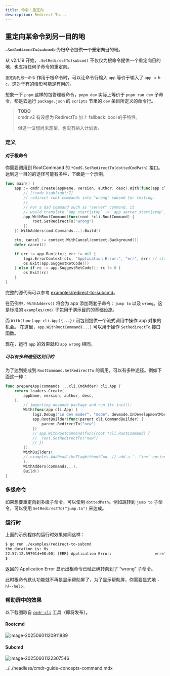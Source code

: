 ```yaml
---
title: 命令：重定向
description: Redirect To...
---
```


## 重定向某命令到另一目的地

~~`.SetRedirectTo(subcmd)` 为根命令提供一个重定向目的地~~。

从 v2.1.19 开始，`.SetRedirectTo(subcmd)` 不仅仅为根命令提供一个重定向目的地，也支持任何子命令的重定向。

`重定向到另一命令` 作用于根命令时，可以让命令行输入 `app` 等价于输入了 `app a b c`，这对于有的情形可能是有用的。

想象一下 `pnpm` 这样的包管理器命令，`pnpm dev` 实际上等价于 `pnpm run dev` 子命令，都是去运行 `package.json` 的 `scripts` 节里的 `dev` 条目所定义的命令行。

> **TODO**  
> cmdr.v2 有设想为 RedirectTo 加上 fallback: bool 的子特性。
>
> 但这一设想尚未定型，也没有纳入计划表。

### 定义

#### 对于根命令

你需要调用到 RootCommand 的 `*CmdS.SetRedirectTo(dottedCmdPath)` 接口。达到这一目的的途径可能有多种，下面是一个示例，

```go title="redirect-to-subcmd/main.go"
func main() {
	app := cmdr.Create(appName, version, author, desc).With(func(app cli.App) {
		// [!code highlight:7]
		// redirect root commands into "wrong" subcmd for testing.
		//
		// For a dad command such as "server" command, it
		// would translate `app start|stop` -> `app server start|stop`.
		app.WithRootCommand(func(root *cli.RootCommand) {
			root.SetRedirectTo("wrong")
		})
	}).WithAdders(cmd.Commands...).Build()

	ctx, cancel := context.WithCancel(context.Background())
	defer cancel()

	if err := app.Run(ctx); err != nil {
		logz.ErrorContext(ctx, "Application Error:", "err", err) // stacktrace if in debug mode/build
		os.Exit(app.SuggestRetCode())
	} else if rc := app.SuggestRetCode(); rc != 0 {
		os.Exit(rc)
	}
}
```

完整的源代码可以参考 [examples/redirect-to-subcmd](https://github.com/hedzr/cmdr/blob/master/examples/redirect-to-subcmd/)。

在范例中，`WithAdders()` 将会为 app 添加两套子命令：`jump to` 以及 `wrong`。这是标准的 `examples/cmd/` 子包用于演示目的的基础设施。

而 `With(func(app cli.App){...})` 闭包则提供一个流式调用中操作 app 对象的机会。
在这里，`app.WithRootCommand(...)` 可以用于操作 `SetRedirectTo` 接口函数。

现在，运行 `app` 的效果就和 `app wrong` 相同。

##### 可以有多种途径达到目的

为了达到完成到 `RootCommand.SetRedirectTo` 的调用，可以有多种途径。例如下面这一种：

```go
func prepareApp(commands ...cli.CmdAdder) cli.App {
	return loaders.Create(
		appName, version, author, desc,
	).
		// importing devmode package and run its init():
		With(func(app cli.App) {
			logz.Debug("in dev mode?", "mode", devmode.InDevelopmentMode())
			app.RootBuilder(func(parent cli.CommandBuilder) {
				parent.RedirectTo("new")
			})
			// app.WithRootCommand(func(root *cli.RootCommand) {
			// 	root.SetRedirectTo("new")
			// })
		}).
		WithBuilders(
		// examples.AddHeadLikeFlagWithoutCmd, // add a `--line` option, feel free to remove it.
		).
		WithAdders(commands...).
		Build()
}
```

### 多级命令

如果想要重定向到多级子命令，可以使用 `dottedPath`。例如跳转到 `jump to` 子命令，可以使用 `SetRedirectTo("jump.to")` 来达成。

### 运行时

上面的示例程序的运行时效果如同这样：

```bash
$ go run ./examples/redirect-to-subcmd
the duration is: 0s
22:57:12.597014+08:00| [ERR] Application Error:                   err="[io: read/write on closed pipe | something's wrong | permission denied]" ./examples/redirect-to-subcmd/main.go:38 main.main
$
```

返回的 Application Error 显示出根命令已经正确转向到了 “wrong” 子命令。

此时根命令默认功能就不再是显示帮助屏了，为了显示帮助屏，你需要显式地 `-h`/`--help`。

### 帮助屏中的效果

以下截图取自 [`cmdr-cli`](httpsL//github.com/hedzr/cmdr-cli) 工具（即将发布）。

#### Rootcmd

![image-20250601120911889](/images/cmdr/v2/g37-cmd-redirect-to/image-20250601120911889.png)

#### Subcmd

![image-20250601122307546](/images/cmdr/v2/g37-cmd-redirect-to/image-20250601122307546.png)



<include>../../headless/cmdr-guide-concepts-command.mdx</include>
